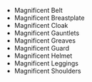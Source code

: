 - <WowHeadItem id="15673">Magnificent Belt</WowHeadItem>
- <WowHeadItem id="15669">Magnificent Breastplate</WowHeadItem>
- <WowHeadItem id="15671">Magnificent Cloak</WowHeadItem>
- <WowHeadItem id="15672">Magnificent Gauntlets</WowHeadItem>
- <WowHeadItem id="15674">Magnificent Greaves</WowHeadItem>
- <WowHeadItem id="15675">Magnificent Guard</WowHeadItem>
- <WowHeadItem id="15670">Magnificent Helmet</WowHeadItem>
- <WowHeadItem id="15676">Magnificent Leggings</WowHeadItem>
- <WowHeadItem id="15677">Magnificent Shoulders</WowHeadItem>